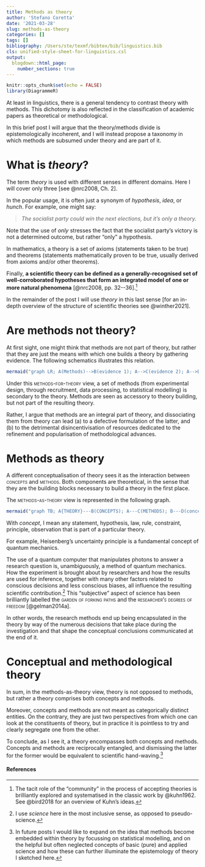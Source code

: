 ```yaml
---
title: Methods as theory
author: 'Stefano Coretta'
date: '2021-03-28'
slug: methods-as-theory
categories: []
tags: []
bibliography: /Users/ste/texmf/bibtex/bib/linguistics.bib
cls: unified-style-sheet-for-linguistics.csl
output:
  blogdown::html_page:
    number_sections: true
---
```


```r
knitr::opts_chunk$set(echo = FALSE)
library(DiagrammeR)
```


At least in linguistics, there is a general tendency to contrast theory with methods.
This dichotomy is also reflected in the classification of academic papers as theoretical or methodological.

In this brief post I will argue that the theory/methods divide is epistemologically incoherent, and I will instead propose a taxonomy in which methods are subsumed under theory and are part of it.

# What is *theory*?

The term *theory* is used with different senses in different domains. Here I will cover only three [see @nrc2008, Ch. 2].

In the popular usage, it is often just a synonym of *hypothesis*, *idea*, or *hunch*. For example, one might say:

> *The socialist party could win the next elections, but it's only a theory.*

Note that the use of *only* stresses the fact that the socialist party's victory is not a determined outcome, but rather "only" a hypothesis.

In mathematics, a theory is a set of axioms (statements taken to be true) and theorems (statements mathematically proven to be true, usually derived from axioms and/or other theorems).

Finally, **a scientific theory can be defined as a generally-recognised set of well-corroborated hypotheses that form an integrated model of one or more natural phenomena** [@nrc2008, pp. 32--36].^[The tacit role of the "community" in the process of accepting theories is brilliantly explored and systematised in the classic work by @kuhn1962. See @bird2018 for an overview of Kuhn's ideas.]

In the remainder of the post I will use *theory* in this last sense [for an in-depth overview of the structure of scientific theories see @winther2021].

# Are methods not theory?

At first sight, one might think that methods are not part of theory, but rather that they are just the means with which one builds a theory by gathering evidence.
The following schematics illustrates this relation.

```r
mermaid("graph LR; A(Methods)-->B(evidence 1); A-->C(evidence 2); A-->D(...); B-->E(THEORY); C-->E; D-->E", height = 200)
```

Under this [methods-for-theory]{.smallcaps} view, a set of methods (from experimental design, through recruitment, data processing, to statistical modelling) is secondary to the theory.
Methods are seen as accessory to theory building, but not part of the resulting theory.

Rather, I argue that methods are an integral part of theory, and dissociating them from theory can lead (a) to a defective formulation of the latter, and (b) to the detrimental disincentivisation of resources dedicated to the refinement and popularisation of methodological advances.

# Methods as theory

A different conceptualisation of theory sees it as the interaction between [concepts]{.smallcaps} and [methods]{.smallcaps}.
Both components are theoretical, in the sense that they are the building blocks necessary to build a theory in the first place.

The [methods-as-theory]{.smallcaps} view is represented in the following graph.

```r
mermaid("graph TB; A{THEORY}---B(CONCEPTS); A---C(METHODS); B---D(concept 1); B---E(concept 2); B---F(...); C---G(evidence 1); C---H(evidence 2); C---I(...)", height = 200)
```

With *concept*, I mean any statement, hypothesis, law, rule, constraint, principle, observation that is part of a particular theory.

For example, Heisenberg's uncertainty principle is a fundamental concept of quantum mechanics.

The use of a quantum computer that manipulates photons to answer a research question is, unambiguously, a method of quantum mechanics.
How the experiment is brought about by researchers and how the results are used for inference, together with many other factors related to conscious decisions and less conscious biases, all influence the resulting scientific contribution.^[I use *science* here in the most inclusive sense, as opposed to pseudo-science.]
This "subjective" aspect of science has been brilliantly labelled the [garden of forking paths]{.smallcaps} and the [researcher's degrees of freedom]{.smallcaps} [@gelman2014a].

In other words, the research methods end up being encapsulated in the theory by way of the numerous decisions that take place during the investigation and that shape the conceptual conclusions communicated at the end of it.

# Conceptual and methodological theory

In sum, in the methods-as-theory view, theory is not opposed to methods, but rather a theory comprises both concepts and methods.

Moreover, concepts and methods are not meant as categorically distinct entities.
On the contrary, they are just two perspectives from which one can look at the constituents of theory, but in practice it is pointless to try and clearly segregate one from the other.

To conclude, as I see it, a theory encompasses both concepts and methods.
Concepts and methods are reciprocally entangled, and dismissing the latter for the former would be equivalent to scientific hand-waving.^[In future posts I would like to expand on the idea that methods become embedded within theory by focussing on statistical modelling, and on the helpful but often neglected concepts of basic (pure) and applied science and how these can further illuminate the epistemology of theory I sketched here.]


#### References
